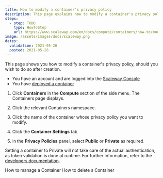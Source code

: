 ```yaml
---
title: How to modify a container's privacy policy
description: This page explains how to modify a container's privacy policy
steps:
  - step: TODO
    type: HowToStep
    url: https://www.scaleway.com/en/docs/compute/containers/how-to/modify-container-privacy
image: /assets/images/docs/scaleway.png
dates:
  validation: 2021-05-26
  posted: 2021-05-26
---
```


This page shows you how to modify a container's privacy policy, should you wish to do so after creation.

<Message type="requirement">

  - You have an account and are logged into the [Scaleway Console](https://console.scaleway.com)
  - You have [deployed a container](/compute/containers/how-to/deploy-a-container/)

</Message>


1. Click **Containers** in the **Compute** section of the side menu. The Containers page displays.

2. Click the relevant Containers namespace. 

3. Click the name of the container whose privacy policy you want to modify.

4. Click the **Container Settings** tab.

5. In the **Privacy Policies** panel, select **Public** or **Private** as required.

<Message type="note">

  Setting a container to Private will not take care of the actual authentication, as token validation is done at runtime. For further information, refer to the [developers documentation](https://developers.scaleway.com/en/products/containers/api/#authentication).

</Message>

<Navigation>
  <PreviousButton to="/compute/containers/how-to/manage-a-container/">How to manage a Container</PreviousButton>
  <NextButton to="/compute/containers/how-to/delete-a-container/">How to delete a Container</NextButton>
</Navigation>
